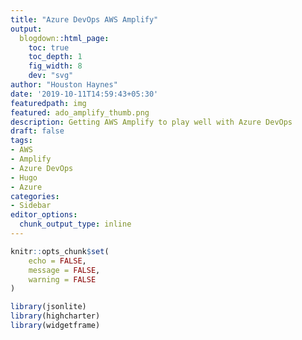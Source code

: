 ```yaml
---
title: "Azure DevOps AWS Amplify"
output:
  blogdown::html_page:
    toc: true
    toc_depth: 1
    fig_width: 8
    dev: "svg"
author: "Houston Haynes"
date: '2019-10-11T14:59:43+05:30'
featuredpath: img
featured: ado_amplify_thumb.png
description: Getting AWS Amplify to play well with Azure DevOps
draft: false
tags:
- AWS
- Amplify
- Azure DevOps
- Hugo
- Azure
categories: 
- Sidebar
editor_options: 
  chunk_output_type: inline
---
```

```r
knitr::opts_chunk$set(
	echo = FALSE,
	message = FALSE,
	warning = FALSE
)

library(jsonlite)
library(highcharter)
library(widgetframe)
```

